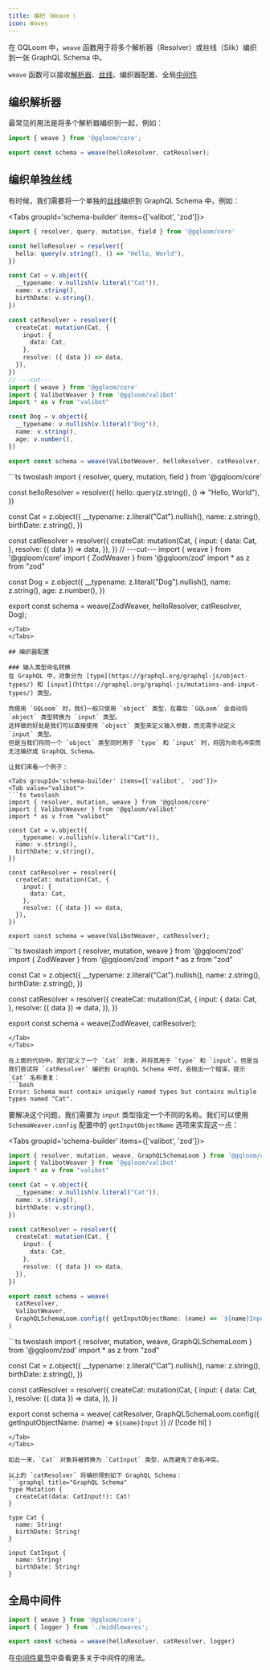 ```yaml
---
title: 编织（Weave ）
icon: Waves
---
```


在 GQLoom 中，`weave` 函数用于将多个解析器（Resolver）或丝线（Silk）编织到一张 GraphQL Schema 中。

`weave` 函数可以接收[解析器](./resolver)、[丝线](./silk)、编织器配置、全局[中间件](./middleware)

## 编织解析器
最常见的用法是将多个解析器编织到一起，例如：

```ts
import { weave } from '@gqloom/core';

export const schema = weave(helloResolver, catResolver);
```
## 编织单独丝线

有时候，我们需要将一个单独的[丝线](../silk)编织到 GraphQL Schema 中，例如：

<Tabs groupId='schema-builder' items={['valibot', 'zod']}>
<Tab value="valibot">
```ts twoslash
import { resolver, query, mutation, field } from '@gqloom/core'

const helloResolver = resolver({
  hello: query(v.string(), () => "Hello, World"),
})

const Cat = v.object({
  __typename: v.nullish(v.literal("Cat")),
  name: v.string(),
  birthDate: v.string(),
})

const catResolver = resolver({
  createCat: mutation(Cat, {
    input: {
      data: Cat,
    },
    resolve: ({ data }) => data,
  }),
})
// ---cut---
import { weave } from '@gqloom/core'
import { ValibotWeaver } from '@gqloom/valibot'
import * as v from "valibot"

const Dog = v.object({
  __typename: v.nullish(v.literal("Dog")),
  name: v.string(),
  age: v.number(),
})

export const schema = weave(ValibotWeaver, helloResolver, catResolver, Dog);
```
</Tab>
<Tab value="zod">
```ts twoslash
import { resolver, query, mutation, field } from '@gqloom/core'

const helloResolver = resolver({
  hello: query(z.string(), () => "Hello, World"),
})

const Cat = z.object({
  __typename: z.literal("Cat").nullish(),
  name: z.string(),
  birthDate: z.string(),
})

const catResolver = resolver({
  createCat: mutation(Cat, {
    input: {
      data: Cat,
    },
    resolve: ({ data }) => data,
  }),
})
// ---cut---
import { weave } from '@gqloom/core'
import { ZodWeaver } from '@gqloom/zod'
import * as z from "zod"

const Dog = z.object({
  __typename: z.literal("Dog").nullish(),
  name: z.string(),
  age: z.number(),
})

export const schema = weave(ZodWeaver, helloResolver, catResolver, Dog);
```
</Tab>
</Tabs>

## 编织器配置

### 输入类型命名转换
在 GraphQL 中，对象分为 [type](https://graphql.org/graphql-js/object-types/) 和 [input](https://graphql.org/graphql-js/mutations-and-input-types/) 类型。

而使用 `GQLoom` 时，我们一般只使用 `object` 类型，在幕后 `GQLoom` 会自动将 `object` 类型转换为 `input` 类型。
这样做的好处是我们可以直接使用 `object` 类型来定义输入参数，而无需手动定义 `input` 类型。
但是当我们将同一个 `object` 类型同时用于 `type` 和 `input` 时，将因为命名冲突而无法编织成 GraphQL Schema。

让我们来看一个例子：

<Tabs groupId='schema-builder' items={['valibot', 'zod']}>
<Tab value="valibot">
```ts twoslash
import { resolver, mutation, weave } from '@gqloom/core'
import { ValibotWeaver } from '@gqloom/valibot'
import * as v from "valibot"

const Cat = v.object({
  __typename: v.nullish(v.literal("Cat")),
  name: v.string(),
  birthDate: v.string(),
})

const catResolver = resolver({
  createCat: mutation(Cat, {
    input: {
      data: Cat,
    },
    resolve: ({ data }) => data,
  }),
})

export const schema = weave(ValibotWeaver, catResolver);
```
</Tab>
<Tab value="zod">
```ts twoslash
import { resolver, mutation, weave } from '@gqloom/zod'
import { ZodWeaver } from '@gqloom/zod'
import * as z from "zod"

const Cat = z.object({
  __typename: z.literal("Cat").nullish(),
  name: z.string(),
  birthDate: z.string(),
})

const catResolver = resolver({
  createCat: mutation(Cat, {
    input: {
      data: Cat,
    },
    resolve: ({ data }) => data,
  }),
})

export const schema = weave(ZodWeaver, catResolver);
```
</Tab>
</Tabs>

在上面的代码中，我们定义了一个 `Cat` 对象，并将其用于 `type` 和 `input`。但是当我们尝试将 `catResolver` 编织到 GraphQL Schema 中时，会抛出一个错误，提示 `Cat` 名称重复：
```bash
Error: Schema must contain uniquely named types but contains multiple types named "Cat".
```

要解决这个问题，我们需要为 `input` 类型指定一个不同的名称。我们可以使用 `SchemaWeaver.config` 配置中的 `getInputObjectName` 选项来实现这一点：

<Tabs groupId='schema-builder' items={['valibot', 'zod']}>
<Tab value="valibot">
```ts twoslash
import { resolver, mutation, weave, GraphQLSchemaLoom } from '@gqloom/core'
import { ValibotWeaver } from '@gqloom/valibot'
import * as v from "valibot"

const Cat = v.object({
  __typename: v.nullish(v.literal("Cat")),
  name: v.string(),
  birthDate: v.string(),
})

const catResolver = resolver({
  createCat: mutation(Cat, {
    input: {
      data: Cat,
    },
    resolve: ({ data }) => data,
  }),
})

export const schema = weave(
  catResolver,
  ValibotWeaver,
  GraphQLSchemaLoom.config({ getInputObjectName: (name) => `${name}Input` }) // [!code hl]
)
```
</Tab>
<Tab value="zod">
```ts twoslash
import { resolver, mutation, weave, GraphQLSchemaLoom } from '@gqloom/zod'
import * as z from "zod"

const Cat = z.object({
  __typename: z.literal("Cat").nullish(),
  name: z.string(),
  birthDate: z.string(),
})

const catResolver = resolver({
  createCat: mutation(Cat, {
    input: {
      data: Cat,
    },
    resolve: ({ data }) => data,
  }),
})

export const schema = weave(
  catResolver,
  GraphQLSchemaLoom.config({ getInputObjectName: (name) => `${name}Input` }) // [!code hl]
)
```
</Tab>
</Tabs>

如此一来，`Cat` 对象将被转换为 `CatInput` 类型，从而避免了命名冲突。

以上的 `catResolver` 将编织得到如下 GraphQL Schema：
```graphql title="GraphQL Schema"
type Mutation {
  createCat(data: CatInput!): Cat!
}

type Cat {
  name: String!
  birthDate: String!
}

input CatInput {
  name: String!
  birthDate: String!
}
```

## 全局中间件

```ts
import { weave } from '@gqloom/core';
import { logger } from './middlewares';

export const schema = weave(helloResolver, catResolver, logger)
```
在[中间件章节](./middleware)中查看更多关于中间件的用法。